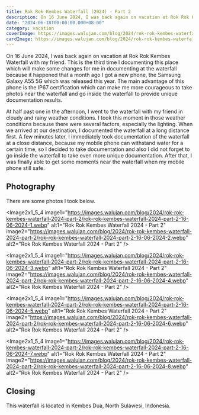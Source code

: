 ```yaml
---
title: Rok Rok Kembes Waterfall (2024) - Part 2
description: On 16 June 2024, I was back again on vacation at Rok Rok Kembes Waterfall with my friend. This is the third time I documenting this place.
date: "2024-06-18T00:00:00.000+08:00"
category: vacation
coverImage: https://images.walujan.com/blog/2024/rok-rok-kembes-waterfall-2024-part-2/rok-rok-kembes-waterfall-2024-part-2-16-06-2024-cover.webp
cardImage: https://images.walujan.com/blog/2024/rok-rok-kembes-waterfall-2024-part-2/rok-rok-kembes-waterfall-2024-part-2-16-06-2024-card-cover.webp
---
```


On 16 June 2024, I was back again on vacation at Rok Rok Kembes Waterfall with my friend. This is the third time I documenting this place which will make some changes for me in documenting at the waterfall because it happened that a month ago I got a new phone, the Samsung Galaxy A55 5G which was released this year. The main advantage of this phone is the IP67 certification which can make me more courageous to take photos near the waterfall and go inside the waterfall to provide unique documentation results.

At half past one in the afternoon, I went to the waterfall with my friend in cloudy and rainy weather conditions. I took this moment in those weather conditions because there were several factors, especially the lighting. When we arrived at our destination, I documented the waterfall at a long distance first. A few minutes later, I immediately took documentation of the waterfall at a close distance, because my mobile phone can withstand water for a certain time, so I decided to take documentation and also I did not forget to go inside the waterfall to take even more unique documentation. After that, I was finally able to get some moments near the waterfall when my mobile phone still safe.

## Photography

There are some photos I took below.

<Image2x1_5_4
image1="https://images.walujan.com/blog/2024/rok-rok-kembes-waterfall-2024-part-2/rok-rok-kembes-waterfall-2024-part-2-16-06-2024-1.webp"
alt1="Rok Rok Kembes Waterfall 2024 - Part 2"
image2="https://images.walujan.com/blog/2024/rok-rok-kembes-waterfall-2024-part-2/rok-rok-kembes-waterfall-2024-part-2-16-06-2024-2.webp"
alt2="Rok Rok Kembes Waterfall 2024 - Part 2"
/>

<Image2x1_5_4
image1="https://images.walujan.com/blog/2024/rok-rok-kembes-waterfall-2024-part-2/rok-rok-kembes-waterfall-2024-part-2-16-06-2024-3.webp"
alt1="Rok Rok Kembes Waterfall 2024 - Part 2"
image2="https://images.walujan.com/blog/2024/rok-rok-kembes-waterfall-2024-part-2/rok-rok-kembes-waterfall-2024-part-2-16-06-2024-4.webp"
alt2="Rok Rok Kembes Waterfall 2024 - Part 2"
/>

<Image2x1_5_4
image1="https://images.walujan.com/blog/2024/rok-rok-kembes-waterfall-2024-part-2/rok-rok-kembes-waterfall-2024-part-2-16-06-2024-5.webp"
alt1="Rok Rok Kembes Waterfall 2024 - Part 2"
image2="https://images.walujan.com/blog/2024/rok-rok-kembes-waterfall-2024-part-2/rok-rok-kembes-waterfall-2024-part-2-16-06-2024-6.webp"
alt2="Rok Rok Kembes Waterfall 2024 - Part 2"
/>

<Image2x1_5_4
image1="https://images.walujan.com/blog/2024/rok-rok-kembes-waterfall-2024-part-2/rok-rok-kembes-waterfall-2024-part-2-16-06-2024-7.webp"
alt1="Rok Rok Kembes Waterfall 2024 - Part 2"
image2="https://images.walujan.com/blog/2024/rok-rok-kembes-waterfall-2024-part-2/rok-rok-kembes-waterfall-2024-part-2-16-06-2024-8.webp"
alt2="Rok Rok Kembes Waterfall 2024 - Part 2"
/>

## Closing

This waterfall is located in Kembes Dua, North Sulawesi, Indonesia.
